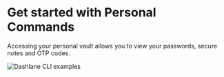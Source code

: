 
# Get started with Personal Commands

Accessing your personal vault allows you to view your passwords, secure notes and OTP codes.

![Dashlane CLI examples](../public/cli-examples.png)

<Cards>
    <Cards.Card title="🔑 Authentication" href="/personal/authentication" />
    <Cards.Card title="🔒 Accessing your vault" href="/personal/vault" />
    <Cards.Card title="📱 Manage your devices" href="/personal/devices" />
    <Cards.Card title="🔎 Load your secrets" href="/personal/secrets/read" />
    <Cards.Card title="🛟 Backup your local vault" href="/personal/backup" />
</Cards>
